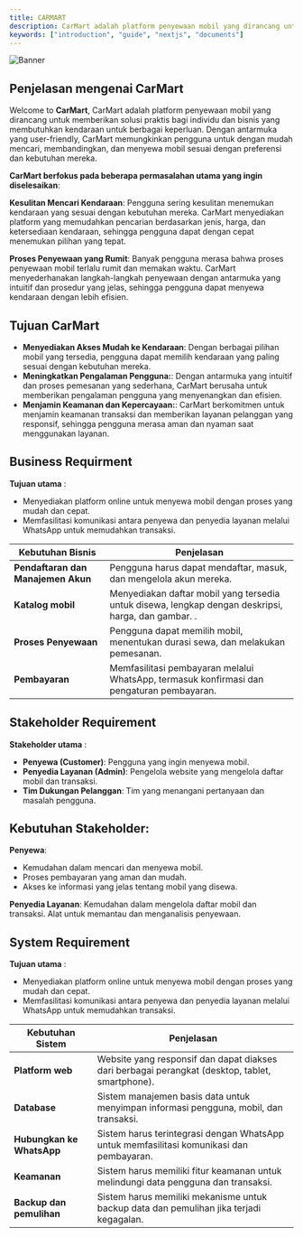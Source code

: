 ```yaml
---
title: CARMART
description: CarMart adalah platform penyewaan mobil yang dirancang untuk memberikan solusi praktis bagi individu dan bisnis yang membutuhkan kendaraan untuk berbagai keperluan.
keywords: ["introduction", "guide", "nextjs", "documents"]
---
```


![Banner](/images/car4.jpg)

## Penjelasan mengenai CarMart

Welcome to **CarMart**, CarMart adalah platform penyewaan mobil yang dirancang untuk memberikan solusi praktis bagi individu dan bisnis yang
 membutuhkan kendaraan untuk berbagai keperluan. Dengan antarmuka yang user-friendly, CarMart memungkinkan pengguna
 untuk dengan mudah mencari, membandingkan, dan menyewa mobil sesuai dengan preferensi dan kebutuhan mereka.

**CarMart berfokus pada beberapa permasalahan utama yang ingin diselesaikan**:

**Kesulitan Mencari Kendaraan**: Pengguna sering kesulitan menemukan kendaraan yang sesuai dengan kebutuhan mereka. CarMart menyediakan platform yang memudahkan pencarian berdasarkan jenis, harga, dan ketersediaan kendaraan, sehingga pengguna dapat dengan cepat menemukan pilihan yang tepat.

**Proses Penyewaan yang Rumit**: Banyak pengguna merasa bahwa proses penyewaan mobil terlalu rumit dan memakan waktu. 
CarMart menyederhanakan langkah-langkah penyewaan dengan antarmuka yang intuitif dan prosedur yang jelas, sehingga pengguna dapat menyewa kendaraan dengan lebih efisien.

<CardGrid>
  <Card
    subtitle="Teknologi yg di gunakan"
    title="Database - Php MyAdmin"
    description=""
    href="/docs/introduction/installation"
  />
  <Card
    subtitle="Teknologi yg di gunakan"
    title="PHP"
    description=""
    href="/docs/introduction/setup"
  />
  <Card
    subtitle="Teknologi yg di gunakan"
    title="HTML & CSS"
    description=""
    href="https://www.rubixstudios.com.au/"
    external={true}
  />
</CardGrid>

## Tujuan CarMart

  - **Menyediakan Akses Mudah ke Kendaraan**:  Dengan berbagai pilihan mobil yang tersedia, pengguna dapat memilih kendaraan yang paling sesuai dengan kebutuhan mereka.
  - **Meningkatkan Pengalaman Pengguna:**:  Dengan antarmuka yang intuitif dan proses pemesanan yang sederhana, CarMart berusaha untuk memberikan pengalaman pengguna yang menyenangkan dan efisien.
  - **Menjamin Keamanan dan Kepercayaan:**: CarMart berkomitmen untuk menjamin keamanan transaksi dan memberikan layanan pelanggan yang responsif, sehingga pengguna merasa aman dan nyaman saat menggunakan layanan.


## Business Requirment

**Tujuan utama** :
- Menyediakan platform online untuk menyewa mobil dengan proses yang mudah dan cepat.
- Memfasilitasi komunikasi antara penyewa dan penyedia layanan melalui WhatsApp untuk memudahkan transaksi.

| Kebutuhan Bisnis                     | Penjelasan                                                                                                       |
|--------------------------------------|------------------------------------------------------------------------------------------------------------------|
| **Pendaftaran dan Manajemen Akun**   | Pengguna harus dapat mendaftar, masuk, dan mengelola akun mereka.                                                |
| **Katalog mobil**                    | Menyediakan daftar mobil yang tersedia untuk disewa, lengkap dengan deskripsi, harga, dan gambar.             .  |
| **Proses Penyewaan**                 |  Pengguna dapat memilih mobil, menentukan durasi sewa, dan melakukan pemesanan.                                  |
| **Pembayaran**                       | Memfasilitasi pembayaran melalui WhatsApp, termasuk konfirmasi dan pengaturan pembayaran.                        |


## Stakeholder Requirement

**Stakeholder utama** :
- **Penyewa (Customer)**: Pengguna yang ingin menyewa mobil.
- **Penyedia Layanan (Admin)**: Pengelola website yang mengelola daftar mobil dan transaksi.
- **Tim Dukungan Pelanggan**: Tim yang menangani pertanyaan dan masalah pengguna.

## Kebutuhan Stakeholder:

**Penyewa**:
- Kemudahan dalam mencari dan menyewa mobil.
- Proses pembayaran yang aman dan mudah.
- Akses ke informasi yang jelas tentang mobil yang disewa.

**Penyedia Layanan**:
Kemudahan dalam mengelola daftar mobil dan transaksi.
Alat untuk memantau dan menganalisis penyewaan.

## System Requirement

**Tujuan utama** :
- Menyediakan platform online untuk menyewa mobil dengan proses yang mudah dan cepat.
- Memfasilitasi komunikasi antara penyewa dan penyedia layanan melalui WhatsApp untuk memudahkan transaksi.

| Kebutuhan Sistem                     | Penjelasan                                                                                                       |
|--------------------------------------|------------------------------------------------------------------------------------------------------------------|
| **Platform web**                     | Website yang responsif dan dapat diakses dari berbagai perangkat (desktop, tablet, smartphone).                  |
| **Database**                         | Sistem manajemen basis data untuk menyimpan informasi pengguna, mobil, dan transaksi.                            |
| **Hubungkan ke WhatsApp**            | Sistem harus terintegrasi dengan WhatsApp untuk memfasilitasi komunikasi dan pembayaran.                         |
| **Keamanan**                         | Sistem harus memiliki fitur keamanan untuk melindungi data pengguna dan transaksi.                               |
| **Backup dan pemulihan**             |  Sistem harus memiliki mekanisme untuk backup data dan pemulihan jika terjadi kegagalan.                         |
